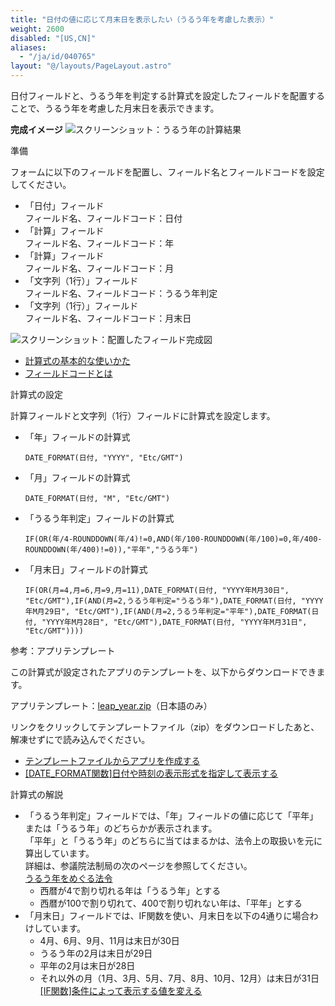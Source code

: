 ```yaml
---
title: "日付の値に応じて月末日を表示したい（うるう年を考慮した表示）"
weight: 2600
disabled: "[US,CN]"
aliases:
  - "/ja/id/040765"
layout: "@/layouts/PageLayout.astro"
---
```




日付フィールドと、うるう年を判定する計算式を設定したフィールドを配置することで、うるう年を考慮した月末日を表示できます。

**完成イメージ**
<Img src="/k/kintone/img-ja/leap_year_01.png" alt="スクリーンショット：うるう年の計算結果" />

<Heading id="app_leap_year_10">準備</Heading>

フォームに以下のフィールドを配置し、フィールド名とフィールドコードを設定してください。

* 「日付」フィールド  
  フィールド名、フィールドコード：日付
* 「計算」フィールド  
  フィールド名、フィールドコード：年
* 「計算」フィールド  
  フィールド名、フィールドコード：月
* 「文字列（1行）」フィールド  
  フィールド名、フィールドコード：うるう年判定
* 「文字列（1行）」フィールド  
  フィールド名、フィールドコード：月末日

<Img src="/k/kintone/img-ja/leap_year_02.png" alt="スクリーンショット：配置したフィールド完成図" />

<Reference>

* [計算式の基本的な使いかた](/k/ja/id/040509.html)
* [フィールドコードとは](/k/ja/id/040504.html)

</Reference>

<Heading id="app_leap_year_20">計算式の設定</Heading>

計算フィールドと文字列（1行）フィールドに計算式を設定します。

* 「年」フィールドの計算式

  ```plaintext {copy=true}
  DATE_FORMAT(日付, "YYYY", "Etc/GMT")

  ```

* 「月」フィールドの計算式

  ```plaintext {copy=true}
  DATE_FORMAT(日付, "M", "Etc/GMT")

  ```

* 「うるう年判定」フィールドの計算式

  ```plaintext {copy=true}
  IF(OR(年/4-ROUNDDOWN(年/4)!=0,AND(年/100-ROUNDDOWN(年/100)=0,年/400-ROUNDDOWN(年/400)!=0)),"平年","うるう年")

  ```

* 「月末日」フィールドの計算式

  ```plaintext {copy=true}
  IF(OR(月=4,月=6,月=9,月=11),DATE_FORMAT(日付, "YYYY年M月30日", "Etc/GMT"),IF(AND(月=2,うるう年判定="うるう年"),DATE_FORMAT(日付, "YYYY年M月29日", "Etc/GMT"),IF(AND(月=2,うるう年判定="平年"),DATE_FORMAT(日付, "YYYY年M月28日", "Etc/GMT"),DATE_FORMAT(日付, "YYYY年M月31日", "Etc/GMT"))))

  ```

<Heading id="app_leap_year_30">参考：アプリテンプレート</Heading>

この計算式が設定されたアプリのテンプレートを、以下からダウンロードできます。

アプリテンプレート：[leap_year.zip](/k/files-ja/leap_year.zip)（日本語のみ）

リンクをクリックしてテンプレートファイル（zip）をダウンロードしたあと、解凍せずに<Kintone />で読み込んでください。

<Reference>

* [テンプレートファイルからアプリを作成する](/k/ja/id/040627.html)  
* [[DATE_FORMAT関数]日付や時刻の表示形式を指定して表示する](/k/ja/id/040501.html)

</Reference>

<Heading id="app_leap_year_40">計算式の解説</Heading>

* 「うるう年判定」フィールドでは、「年」フィールドの値に応じて「平年」または「うるう年」のどちらかが表示されます。  
  「平年」と「うるう年」のどちらに当てはまるかは、法令上の取扱いを元に算出しています。  
  詳細は、参議院法制局の次のページを参照してください。  
  [うるう年をめぐる法令](https://houseikyoku.sangiin.go.jp/column/column077.htm)
  * 西暦が4で割り切れる年は「うるう年」とする
  * 西暦が100で割り切れて、400で割り切れない年は、「平年」とする
* 「月末日」フィールドでは、IF関数を使い、月末日を以下の4通りに場合わけしています。
  * 4月、6月、9月、11月は末日が30日
  * うるう年の2月は末日が29日
  * 平年の2月は末日が28日
  * それ以外の月（1月、3月、5月、7月、8月、10月、12月）は末日が31日  
    [[IF関数]条件によって表示する値を変える](/k/ja/id/040505.html)
